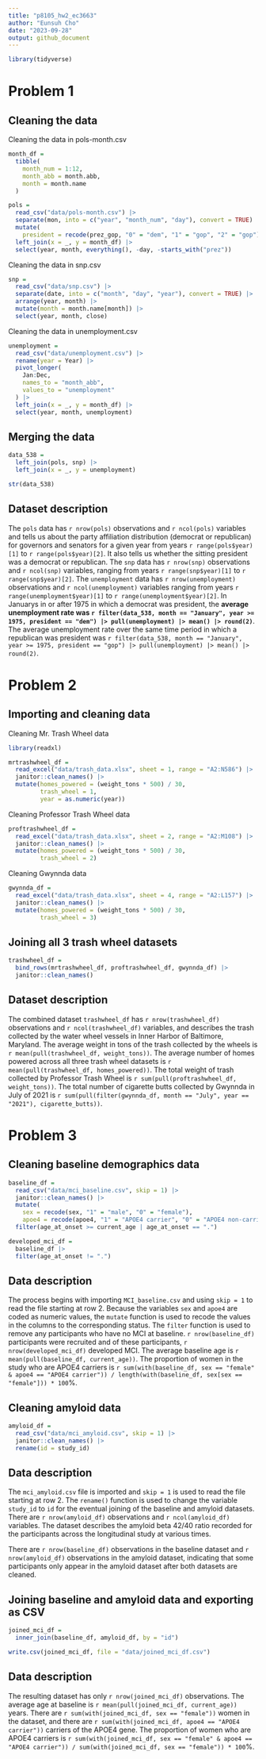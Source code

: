 ```yaml
---
title: "p8105_hw2_ec3663"
author: "Eunsuh Cho"
date: "2023-09-28"
output: github_document
---
```


```r
library(tidyverse)
```


# Problem 1

## Cleaning the data

Cleaning the data in pols-month.csv

```r
month_df = 
  tibble(
    month_num = 1:12,
    month_abb = month.abb,
    month = month.name
  )

pols = 
  read_csv("data/pols-month.csv") |>
  separate(mon, into = c("year", "month_num", "day"), convert = TRUE) |>
  mutate(
    president = recode(prez_gop, "0" = "dem", "1" = "gop", "2" = "gop")) |>
  left_join(x = _, y = month_df) |> 
  select(year, month, everything(), -day, -starts_with("prez")) 
```

Cleaning the data in snp.csv

```r
snp = 
  read_csv("data/snp.csv") |>
  separate(date, into = c("month", "day", "year"), convert = TRUE) |>
  arrange(year, month) |>
  mutate(month = month.name[month]) |>
  select(year, month, close) 
```

Cleaning the data in unemployment.csv

```r
unemployment = 
  read_csv("data/unemployment.csv") |>
  rename(year = Year) |>
  pivot_longer(
    Jan:Dec, 
    names_to = "month_abb",
    values_to = "unemployment"
  ) |> 
  left_join(x = _, y = month_df) |> 
  select(year, month, unemployment)
```

## Merging the data

```r
data_538 = 
  left_join(pols, snp) |>
  left_join(x = _, y = unemployment)

str(data_538)
```

## Dataset description

The `pols` data has `r nrow(pols)` observations and `r ncol(pols)` variables and tells us about the party affiliation distribution (democrat or republican) for governors and senators for a given year from years `r range(pols$year)[1]` to `r range(pols$year)[2]`. It also tells us whether the sitting president was a democrat or republican. The `snp` data has `r nrow(snp)` observations and `r ncol(snp)` variables, ranging from years `r range(snp$year)[1]` to `r range(snp$year)[2]`. The `unemployment` data has `r nrow(unemployment)` observations and `r ncol(unemployment)` variables ranging from years `r range(unemployment$year)[1]` to `r range(unemployment$year)[2]`. In Januarys in or after 1975 in which a democrat was president, the **average unemployment rate was `r filter(data_538, month == "January", year >= 1975, president == "dem") |> pull(unemployment) |> mean() |> round(2)`**.  The average unemployment rate over the same time period in which a republican was president was `r filter(data_538, month == "January", year >= 1975, president == "gop") |> pull(unemployment) |> mean() |> round(2)`.



# Problem 2

## Importing and cleaning data

Cleaning Mr. Trash Wheel data

```r
library(readxl)

mrtrashwheel_df =
  read_excel("data/trash_data.xlsx", sheet = 1, range = "A2:N586") |> 
  janitor::clean_names() |> 
  mutate(homes_powered = (weight_tons * 500) / 30,
         trash_wheel = 1,
         year = as.numeric(year))
```

Cleaning Professor Trash Wheel data

```r
proftrashwheel_df =
  read_excel("data/trash_data.xlsx", sheet = 2, range = "A2:M108") |> 
  janitor::clean_names() |> 
  mutate(homes_powered = (weight_tons * 500) / 30,
         trash_wheel = 2)
```

Cleaning Gwynnda data
```r
gwynnda_df =
  read_excel("data/trash_data.xlsx", sheet = 4, range = "A2:L157") |> 
  janitor::clean_names() |> 
  mutate(homes_powered = (weight_tons * 500) / 30,
         trash_wheel = 3)
```

## Joining all 3 trash wheel datasets

```r
trashwheel_df =
  bind_rows(mrtrashwheel_df, proftrashwheel_df, gwynnda_df) |> 
  janitor::clean_names()
```

## Dataset description

The combined dataset `trashwheel_df` has `r nrow(trashwheel_df)` observations and `r ncol(trashwheel_df)` variables, and describes the trash collected by the water wheel vessels in Inner Harbor of Baltimore, Maryland. The average weight in tons of the trash collected by the wheels is `r mean(pull(trashwheel_df, weight_tons))`. The average number of homes powered across all three trash wheel datasets is `r mean(pull(trashwheel_df, homes_powered))`. The total weight of trash collected by Professor Trash Wheel is `r sum(pull(proftrashwheel_df, weight_tons))`. The total number of cigarette butts collected by Gwynnda in July of 2021 is `r sum(pull(filter(gwynnda_df, month == "July", year == "2021"), cigarette_butts))`.

# Problem 3

## Cleaning baseline demographics data

```r
baseline_df =
  read_csv("data/mci_baseline.csv", skip = 1) |> 
  janitor::clean_names() |> 
  mutate(
    sex = recode(sex, "1" = "male", "0" = "female"),
    apoe4 = recode(apoe4, "1" = "APOE4 carrier", "0" = "APOE4 non-carrier")) |> 
  filter(age_at_onset >= current_age | age_at_onset == ".")

developed_mci_df =
  baseline_df |> 
  filter(age_at_onset != ".")
```

## Data description

The process begins with importing `MCI_baseline.csv` and using `skip = 1` to read the file starting at row 2. Because the variables `sex` and `apoe4` are coded as numeric values, the `mutate` function is used to recode the values in the columns to the corresponding status. The `filter` function is used to remove any participants who have no MCI at baseline. `r nrow(baseline_df)` participants were recruited and of these participants, `r nrow(developed_mci_df)` developed MCI. The average baseline age is `r mean(pull(baseline_df, current_age))`. The proportion of women in the study who are APOE4 carriers is `r sum(with(baseline_df, sex == "female" & apoe4 == "APOE4 carrier")) / length(with(baseline_df, sex[sex == "female"])) * 100`%.

## Cleaning amyloid data

```r
amyloid_df =
  read_csv("data/mci_amyloid.csv", skip = 1) |> 
  janitor::clean_names() |> 
  rename(id = study_id)
```

## Data description

The `mci_amyloid.csv` file is imported and `skip = 1` is used to read the file starting at row 2. The `rename()` function is used to change the variable `study_id` to `id` for the eventual joining of the baseline and amyloid datasets. There are `r nrow(amyloid_df)` observations and `r ncol(amyloid_df)` variables. The dataset describes the amyloid beta 42/40 ratio recorded for the participants across the longitudinal study at various times.

There are `r nrow(baseline_df)` observations in the baseline dataset and `r nrow(amyloid_df)` observations in the amyloid dataset, indicating that some participants only appear in the amyloid dataset after both datasets are cleaned.

## Joining baseline and amyloid data and exporting as CSV

```r
joined_mci_df =
  inner_join(baseline_df, amyloid_df, by = "id")

write.csv(joined_mci_df, file = "data/joined_mci_df.csv")
```

## Data description

The resulting dataset has only `r nrow(joined_mci_df)` observations. The average age at baseline is `r mean(pull(joined_mci_df, current_age))` years. There are `r sum(with(joined_mci_df, sex == "female"))` women in the dataset, and there are `r sum(with(joined_mci_df, apoe4 == "APOE4 carrier"))` carriers of the APOE4 gene. The proportion of women who are APOE4 carriers is `r sum(with(joined_mci_df, sex == "female" & apoe4 == "APOE4 carrier")) / sum(with(joined_mci_df, sex == "female")) * 100`%.
